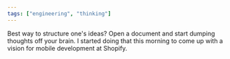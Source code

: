 ```yaml
---
tags: ["engineering", "thinking"]
---
```


Best way to structure one's ideas? Open a document and start dumping thoughts off your brain. I started doing that this morning to come up with a vision for mobile development at Shopify.